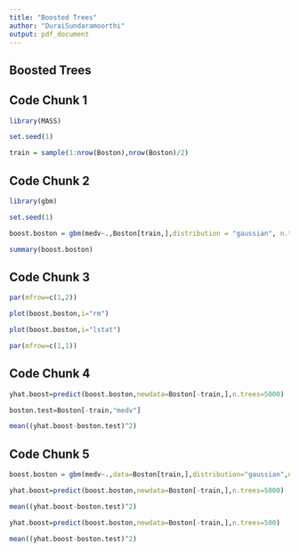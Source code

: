 ---
title: "Boosted Trees"
author: "DuraiSundaramoorthi"
output: pdf_document
---

## Boosted Trees
## Code Chunk 1
```{r}

library(MASS)

set.seed(1)

train = sample(1:nrow(Boston),nrow(Boston)/2)
```


## Code Chunk 2
```{r}
library(gbm)

set.seed(1)

boost.boston = gbm(medv~.,Boston[train,],distribution = "gaussian", n.trees=5000,interaction.depth=4)

summary(boost.boston)
```

## Code Chunk 3
```{r}
par(mfrow=c(1,2))

plot(boost.boston,i="rm")

plot(boost.boston,i="lstat")

par(mfrow=c(1,1))
```

## Code Chunk 4
```{r}
yhat.boost=predict(boost.boston,newdata=Boston[-train,],n.trees=5000)

boston.test=Boston[-train,"medv"]

mean((yhat.boost-boston.test)^2)
```

## Code Chunk 5
```{r}
boost.boston = gbm(medv~.,data=Boston[train,],distribution="gaussian",n.trees=5000,interaction.depth=4,shrinkage=0.2,verbose=F)

yhat.boost=predict(boost.boston,newdata=Boston[-train,],n.trees=5000)

mean((yhat.boost-boston.test)^2)

yhat.boost=predict(boost.boston,newdata=Boston[-train,],n.trees=500)

mean((yhat.boost-boston.test)^2)
```

